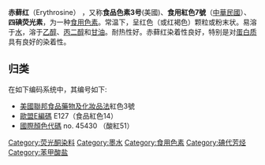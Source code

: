 {{多個問題|
{{Chemref |time=2011-08-06T04:18:30+00:00 }}
{{Expert|time=2015-12-14T03:52:44+00:00}}
{{Expand |time=2011-08-06T04:18:30+00:00 }}
}}
{{chembox
| verifiedrevid = 306854136
|   Name = 赤藓红（Erythrosine）
|   ImageFile = Erythrosine.svg
|   ImageSize = 230px
|   ImageName = Erythrosine
|   IUPACName = 2-(6-hydroxy-2,4,5,7-tetraiodo-<br />3-oxo-xanthen-9-yl)benzoic acid
| Section1 = {{Chembox Identifiers
|   CASNo_Ref = {{cascite}}
| CASNo = 16423-68-0
|   SMILES = C1=CC=C(C(=C1)C2=C3C=C(C(=O)<br />C(=C3OC4=C(C(=C(C=C24)I)O)I)I)I)C(=O)O
|   PubChem = 27872
  }}
| Section2 = {{Chembox Properties
|   Formula = C<sub>20</sub>H<sub>6</sub>I<sub>4</sub>Na<sub>2</sub>O<sub>5</sub>
|   MolarMass = 879.86
|   Density = 
|   MeltingPt =
|   BoilingPt =
  }}
}}
'''赤藓红'''（Erythrosine） ，又称'''食品色素3号'''(美國)、'''食用紅色7號'''（[[中華民國|中華民國]]）、'''四碘荧光素'''，为一种[[食用色素|食用色素]]。常温下，呈红色（或红褐色）颗粒或粉末状。易溶于[[水|水]]，溶于[[乙醇|乙醇]]、[[丙二醇|丙二醇]]和[[甘油|甘油]]。耐热性好。赤藓红染着性良好，特别是对[[蛋白质|蛋白质]]具有良好的染着性。

==归类==
在如下编码系统中，其编号如下:
* [[美國|美國]][[联邦食品、药品和化妆品法案|聯邦食品藥物及化妝品法]]紅色3號
* [[歐盟|歐盟]][[E編碼|E編碼]] E127（食品紅色14）
* [[國際顏色代碼|國際顏色代碼]] no. 45430 （酸紅51）
[[Category:荧光酮染料|Category:荧光酮染料]]
[[Category:墨水|Category:墨水]]
[[Category:食用色素|Category:食用色素]]
[[Category:碘代芳烃|Category:碘代芳烃]]
[[Category:苯甲酸盐|Category:苯甲酸盐]]